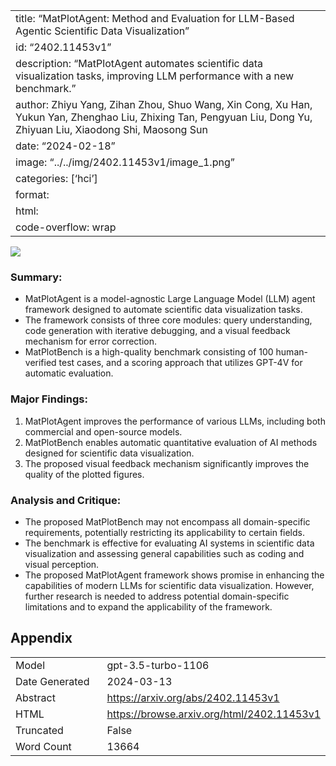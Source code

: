 
---
title: "MatPlotAgent: Method and Evaluation for LLM-Based Agentic Scientific Data Visualization"
id: "2402.11453v1"
description: "MatPlotAgent automates scientific data visualization tasks, improving LLM performance with a new benchmark."
author: Zhiyu Yang, Zihan Zhou, Shuo Wang, Xin Cong, Xu Han, Yukun Yan, Zhenghao Liu, Zhixing Tan, Pengyuan Liu, Dong Yu, Zhiyuan Liu, Xiaodong Shi, Maosong Sun
date: "2024-02-18"
image: "../../img/2402.11453v1/image_1.png"
categories: ['hci']
format:
  html:
    code-overflow: wrap
---

![](../../img/2402.11453v1/image_1.png)

### Summary:
- MatPlotAgent is a model-agnostic Large Language Model (LLM) agent framework designed to automate scientific data visualization tasks.
- The framework consists of three core modules: query understanding, code generation with iterative debugging, and a visual feedback mechanism for error correction.
- MatPlotBench is a high-quality benchmark consisting of 100 human-verified test cases, and a scoring approach that utilizes GPT-4V for automatic evaluation.

### Major Findings:
1. MatPlotAgent improves the performance of various LLMs, including both commercial and open-source models.
2. MatPlotBench enables automatic quantitative evaluation of AI methods designed for scientific data visualization.
3. The proposed visual feedback mechanism significantly improves the quality of the plotted figures.

### Analysis and Critique:
- The proposed MatPlotBench may not encompass all domain-specific requirements, potentially restricting its applicability to certain fields.
- The benchmark is effective for evaluating AI systems in scientific data visualization and assessing general capabilities such as coding and visual perception.
- The proposed MatPlotAgent framework shows promise in enhancing the capabilities of modern LLMs for scientific data visualization. However, further research is needed to address potential domain-specific limitations and to expand the applicability of the framework.

## Appendix

|          |          |
|----------|----------|
| Model     | gpt-3.5-turbo-1106       |
| Date Generated     | 2024-03-13       |
| Abstract | [https://arxiv.org/abs/2402.11453v1](https://arxiv.org/abs/2402.11453v1)        |
| HTML     | [https://browse.arxiv.org/html/2402.11453v1](https://browse.arxiv.org/html/2402.11453v1)       |
| Truncated       | False       |
| Word Count       | 13664       |